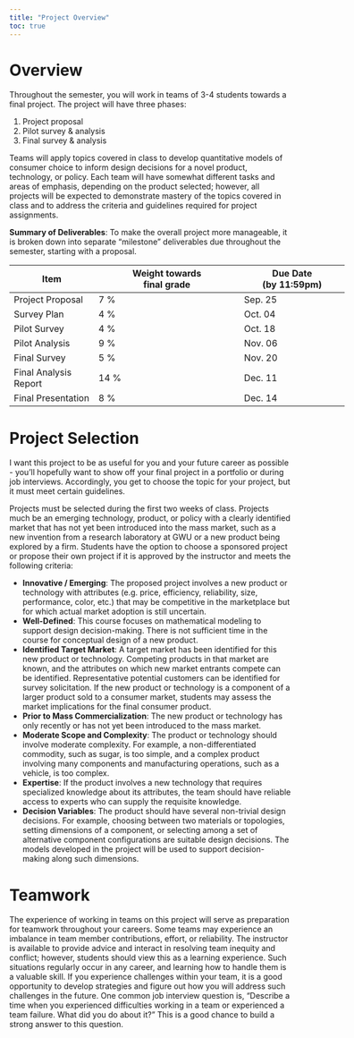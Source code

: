 ```yaml
---
title: "Project Overview"
toc: true
---
```


# Overview

Throughout the semester, you will work in teams of 3-4 students towards a final project. The project will have three phases:

1. Project proposal
2. Pilot survey & analysis
3. Final survey & analysis

Teams will apply topics covered in class to develop quantitative models of consumer choice to inform design decisions for a novel product, technology, or policy. Each team will have somewhat different tasks and areas of emphasis, depending on the product selected; however, all projects will be expected to demonstrate mastery of the topics covered in class and to address the criteria and guidelines required for project assignments.

**Summary of Deliverables**: To make the overall project more manageable, it is broken down into separate "milestone" deliverables due throughout the semester, starting with a proposal.

<div style="width:600px">
Item            | Weight towards<br>final grade | Due Date<br>(by 11:59pm)
----------------|----------------------------|--------------------
Project Proposal      | 7 %    | Sep. 25
Survey Plan           | 4 %    | Oct. 04
Pilot Survey          | 4 %    | Oct. 18
Pilot Analysis        | 9 %    | Nov. 06
Final Survey          | 5 %    | Nov. 20
Final Analysis Report | 14 %   | Dec. 11
Final Presentation    | 8 %    | Dec. 14
</div>

# Project Selection

I want this project to be as useful for you and your future career as possible - you'll hopefully want to show off your final project in a portfolio or during job interviews. Accordingly, you get to choose the topic for your project, but it must meet certain guidelines.

Projects must be selected during the first two weeks of class. Projects much be an emerging technology, product, or policy with a clearly identified market that has not yet been introduced into the mass market, such as a new invention from a research laboratory at GWU or a new product being explored by a firm. Students have the option to choose a sponsored project or propose their own project if it is approved by the instructor and meets the following criteria:

- **Innovative / Emerging**: The proposed project involves a new product or technology with attributes (e.g. price, efficiency, reliability, size, performance, color, etc.) that may be competitive in the marketplace but for which actual market adoption is still uncertain.
- **Well-Defined**: This course focuses on mathematical modeling to support design decision-making. There is not sufficient time in the course for conceptual design of a new product.
- **Identified Target Market**: A target market has been identified for this new product or
technology. Competing products in that market are known, and the attributes on which new market entrants compete can be identified. Representative potential customers can be identified for survey solicitation. If the new product or technology is a component of a larger product sold to a consumer market, students may assess the market implications for the final consumer product.
- **Prior to Mass Commercialization**: The new product or technology has only recently or has not yet been introduced to the mass market.
- **Moderate Scope and Complexity**: The product or technology should involve moderate complexity. For example, a non-differentiated commodity, such as sugar, is too simple, and a complex product involving many components and manufacturing operations, such as a vehicle, is too complex.
- **Expertise**: If the product involves a new technology that requires specialized knowledge about its attributes, the team should have reliable access to experts who can supply the requisite knowledge.
- **Decision Variables**: The product should have several non-trivial design decisions. For example, choosing between two materials or topologies, setting dimensions of a component, or selecting among a set of alternative component configurations are suitable design decisions. The models developed in the project will be used to support decision-making along such dimensions.

# Teamwork

The experience of working in teams on this project will serve as preparation for teamwork throughout your careers. Some teams may experience an imbalance in team member contributions, effort, or reliability. The instructor is available to provide advice and interact in resolving team inequity and conflict; however, students should view this as a learning experience. Such situations regularly occur in any career, and learning how to handle them is a valuable skill. If you experience challenges within your team, it is a good opportunity to develop strategies and figure out how you will address such challenges in the future. One common job interview question is, "Describe a time when you experienced difficulties working in a team or experienced a team failure. What did you do about it?" This is a good chance to build a strong answer to this question.
